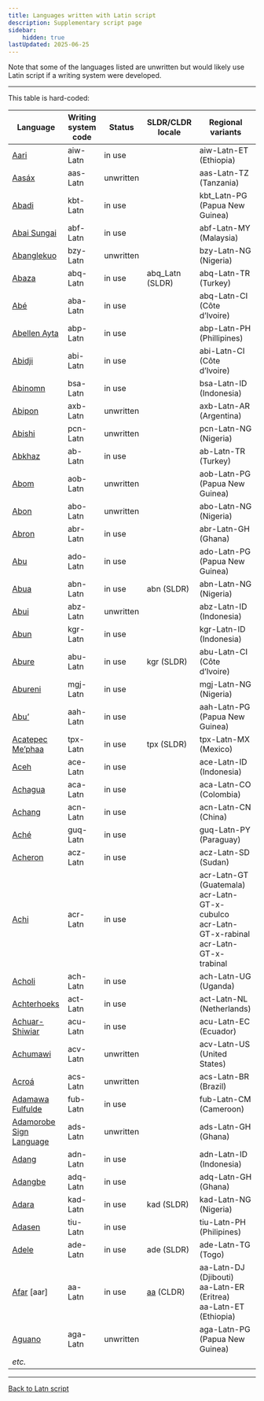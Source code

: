 ```yaml
---
title: Languages written with Latin script
description: Supplementary script page
sidebar:
    hidden: true
lastUpdated: 2025-06-25
---
```



Note that some of the languages listed are unwritten but would likely use Latin script if a writing system were developed.

<WsList script="Latn" />

<hr/>

This table is hard-coded:

Language | Writing system<br/>code | Status | SLDR/CLDR<br/>locale | Regional<br/>variants |
-------- | ---------------------- | ------ | ------------------- | -------------------- |
<u>Aari</u> | aiw-Latn | in use | | aiw-Latn-ET (Ethiopia) |
<u>Aasáx</u> | aas-Latn | unwritten | | aas-Latn-TZ (Tanzania) |
<u>Abadi</u> | kbt-Latn | in use | | kbt_Latn-PG (Papua New Guinea) |
<u>Abai Sungai</u> | abf-Latn | in use | | abf-Latn-MY (Malaysia) |
<u>Abanglekuo</u> | bzy-Latn | unwritten | | bzy-Latn-NG (Nigeria) |
<u>Abaza</u> | abq-Latn | in use | abq_Latn (SLDR) | abq-Latn-TR (Turkey) |
<u>Abé</u> | aba-Latn | in use | | abq-Latn-CI (Côte d’Ivoire) |
<u>Abellen Ayta</u> | abp-Latn | in use | | abp-Latn-PH (Phillipines) |
<u>Abidji</u> | abi-Latn | in use | | abi-Latn-CI (Côte d’Ivoire) |
<u>Abinomn</u> | bsa-Latn | in use | | bsa-Latn-ID (Indonesia) |
<u>Abipon</u> | axb-Latn | unwritten | | axb-Latn-AR (Argentina) |
<u>Abishi</u> | pcn-Latn | unwritten | | pcn-Latn-NG (Nigeria) |
<u>Abkhaz</u> | ab-Latn | in use | | ab-Latn-TR (Turkey) |
<u>Abom</u> | aob-Latn | unwritten | | aob-Latn-PG (Papua New Guinea) |
<u>Abon</u> | abo-Latn | unwritten | | abo-Latn-NG (Nigeria) |
<u>Abron</u> | abr-Latn | in use | | abr-Latn-GH (Ghana) |
<u>Abu</u> | ado-Latn | in use | | ado-Latn-PG (Papua New Guinea) |
<u>Abua</u> | abn-Latn | in use | abn (SLDR) | abn-Latn-NG (Nigeria) |
<u>Abui</u> | abz-Latn | unwritten | | abz-Latn-ID (Indonesia) |
<u>Abun</u> | kgr-Latn | in use | | kgr-Latn-ID (Indonesia) |
<u>Abure</u> | abu-Latn | in use | kgr (SLDR) | abu-Latn-CI (Côte d’Ivoire) |
<u>Abureni</u> | mgj-Latn | in use | | mgj-Latn-NG (Nigeria) |
<u>Abu’</u> | aah-Latn | in use | | aah-Latn-PG (Papua New Guinea) |
<u>Acatepec Me’phaa</u> | tpx-Latn | in use | tpx (SLDR) | tpx-Latn-MX (Mexico) |
<u>Aceh</u> | ace-Latn | in use | | ace-Latn-ID (Indonesia) |
<u>Achagua</u> | aca-Latn | in use | | aca-Latn-CO (Colombia) |
<u>Achang</u> | acn-Latn | in use | | acn-Latn-CN (China) |
<u>Aché</u> | guq-Latn | in use | | guq-Latn-PY (Paraguay) |
<u>Acheron</u> | acz-Latn | in use | | acz-Latn-SD (Sudan) |
<u>Achi</u> | acr-Latn | in use | | acr-Latn-GT (Guatemala)<br/>acr-Latn-GT-x-cubulco<br/>acr-Latn-GT-x-rabinal<br/>acr-Latn-GT-x-trabinal |
<u>Acholi</u> | ach-Latn | in use | | ach-Latn-UG (Uganda) |
<u>Achterhoeks</u> | act-Latn | in use | | act-Latn-NL (Netherlands) |
<u>Achuar-Shiwiar</u> | acu-Latn | in use | | acu-Latn-EC (Ecuador) |
<u>Achumawi</u> | acv-Latn | unwritten | | acv-Latn-US (United States) |
<u>Acroá</u> | acs-Latn | unwritten | | acs-Latn-BR (Brazil) |
<u>Adamawa Fulfulde</u> | fub-Latn | in use | | fub-Latn-CM (Cameroon) |
<u>Adamorobe Sign Language</u> | ads-Latn | unwritten | | ads-Latn-GH (Ghana) |
<u>Adang</u> | adn-Latn | in use | | adn-Latn-ID (Indonesia) |
<u>Adangbe</u> | adq-Latn | in use | | adq-Latn-GH (Ghana) |
<u>Adara</u> | kad-Latn | in use | kad (SLDR) | kad-Latn-NG (Nigeria) |
<u>Adasen</u> | tiu-Latn | in use | | tiu-Latn-PH (Philipines) |
<u>Adele</u> | ade-Latn | in use | ade (SLDR) | ade-Latn-TG (Togo) |
<u>Afar</u> \[aar\] | aa-Latn | in use | [aa](https://unicode.org/cldr/charts/47/summary/aa.html) (CLDR) | aa-Latn-DJ (Djibouti)<br/>aa-Latn-ER (Eritrea)<br/>aa-Latn-ET (Ethiopia)|
<u>Aguano</u> | aga-Latn | unwritten | | aga-Latn-PG (Papua New Guinea) |
_etc._ | | |

<hr/>

[Back to Latn script](/scrlang/script-latn)